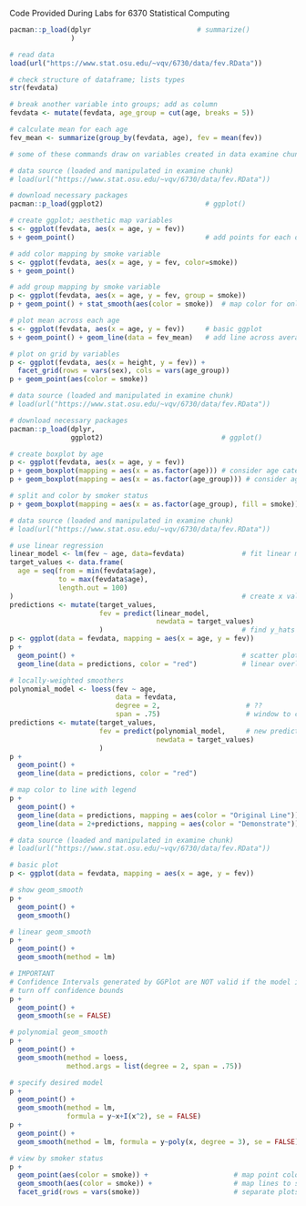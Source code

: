 
Code Provided During Labs for 6370 Statistical Computing

```r

pacman::p_load(dplyr                          # summarize()
               )

# read data
load(url("https://www.stat.osu.edu/~vqv/6730/data/fev.RData"))

# check structure of dataframe; lists types
str(fevdata)

# break another variable into groups; add as column
fevdata <- mutate(fevdata, age_group = cut(age, breaks = 5))

# calculate mean for each age
fev_mean <- summarize(group_by(fevdata, age), fev = mean(fev))


```

```r
# some of these commands draw on variables created in data examine chunk

# data source (loaded and manipulated in examine chunk)
# load(url("https://www.stat.osu.edu/~vqv/6730/data/fev.RData"))

# download necessary packages
pacman::p_load(ggplot2)                         # ggplot()

# create ggplot; aesthetic map variables
s <- ggplot(fevdata, aes(x = age, y = fev))
s + geom_point()                                # add points for each datum

# add color mapping by smoke variable
s <- ggplot(fevdata, aes(x = age, y = fev, color=smoke))
s + geom_point()

# add group mapping by smoke variable
p <- ggplot(fevdata, aes(x = age, y = fev, group = smoke))
p + geom_point() + stat_smooth(aes(color = smoke))  # map color for only smooth component

# plot mean across each age
s <- ggplot(fevdata, aes(x = age, y = fev))     # basic ggplot
s + geom_point() + geom_line(data = fev_mean)   # add line across averages

# plot on grid by variables
p <- ggplot(fevdata, aes(x = height, y = fev)) + 
  facet_grid(rows = vars(sex), cols = vars(age_group))
p + geom_point(aes(color = smoke))
```

```r

# data source (loaded and manipulated in examine chunk)
# load(url("https://www.stat.osu.edu/~vqv/6730/data/fev.RData"))

# download necessary packages
pacman::p_load(dplyr,                           
               ggplot2)                             # ggplot()

# create boxplot by age
p <- ggplot(fevdata, aes(x = age, y = fev))
p + geom_boxplot(mapping = aes(x = as.factor(age))) # consider age categorical
p + geom_boxplot(mapping = aes(x = as.factor(age_group))) # consider age group

# split and color by smoker status
p + geom_boxplot(mapping = aes(x = as.factor(age_group), fill = smoke))
```

```r

# data source (loaded and manipulated in examine chunk)
# load(url("https://www.stat.osu.edu/~vqv/6730/data/fev.RData"))

# use linear regression
linear_model <- lm(fev ~ age, data=fevdata)              # fit linear model
target_values <- data.frame(
  age = seq(from = min(fevdata$age), 
            to = max(fevdata$age), 
            length.out = 100)
)                                                        # create x values
predictions <- mutate(target_values, 
                      fev = predict(linear_model, 
                                    newdata = target_values)
                      )                                  # find y_hats
p <- ggplot(data = fevdata, mapping = aes(x = age, y = fev))
p + 
  geom_point() +                                         # scatter plot
  geom_line(data = predictions, color = "red")           # linear overlay

# locally-weighted smoothers
polynomial_model <- loess(fev ~ age,
                          data = fevdata,
                          degree = 2,                     # ??
                          span = .75)                     # window to consider
predictions <- mutate(target_values,
                      fev = predict(polynomial_model,     # new predictions
                                    newdata = target_values)
                      )
p +
  geom_point() +
  geom_line(data = predictions, color = "red")

# map color to line with legend
p +
  geom_point() + 
  geom_line(data = predictions, mapping = aes(color = "Original Line")) + 
  geom_line(data = 2+predictions, mapping = aes(color = "Demonstrate"))

```

```r

# data source (loaded and manipulated in examine chunk)
# load(url("https://www.stat.osu.edu/~vqv/6730/data/fev.RData"))

# basic plot
p <- ggplot(data = fevdata, mapping = aes(x = age, y = fev))

# show geom_smooth
p + 
  geom_point() + 
  geom_smooth()

# linear geom_smooth
p + 
  geom_point() + 
  geom_smooth(method = lm)

# IMPORTANT
# Confidence Intervals generated by GGPlot are NOT valid if the model is not true
# turn off confidence bounds
p + 
  geom_point() + 
  geom_smooth(se = FALSE)

# polynomial geom_smooth
p + 
  geom_point() + 
  geom_smooth(method = loess,
              method.args = list(degree = 2, span = .75))

# specify desired model
p + 
  geom_point() + 
  geom_smooth(method = lm,
              formula = y~x+I(x^2), se = FALSE)
p + 
  geom_point() + 
  geom_smooth(method = lm, formula = y~poly(x, degree = 3), se = FALSE)

# view by smoker status
p + 
  geom_point(aes(color = smoke)) +                     # map point color to smoke
  geom_smooth(aes(color = smoke)) +                    # map lines to smoke
  facet_grid(rows = vars(smoke))                       # separate plots

```

